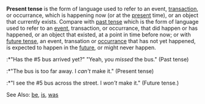 '''Present tense''' is the form of language used to refer to an event, [[transaction]], or occurrance, which is happening now (or at the [[present]] time), or an object that currently exists. Compare with [[past tense]] which is the form of language used to refer to an [[event]], transaction, or occurrance, that did happen or has happened, or an object that existed, at a point in time before now; or with [[future tense]], an event, transation or [[occurrance]] that has not yet happened, is expected to happen in the [[future]], or might never happen.
:*"Has the #5 bus arrived yet?" "Yeah, you ''missed'' the bus."  (Past tense)
:*"The bus is too far away.  I <i>can't</i> make it." (Present tense)
:*"I see the #5 bus across the street.  I <i>won't</i> make it." (Future tense.)

See Also: [[be]], [[is]], [[was]]